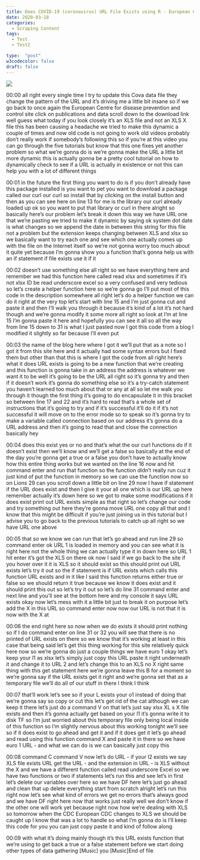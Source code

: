 ```yaml
---
title: Does COVID-19 (coronavirus) URL File Exists using R - European Center for Disease Control
date: 2020-03-18
categories:
  - Scraping Content
tags:
  - Test
  - Test2

type:  "post"
w3codecolor: false
draft: false
---
```


<img src="https://www.cradletograver.com/auto-posts/images/DTdatatableCOVID19coronavirussortwithR.mp4.jpg">









00:00
all right every single time I try to update this Cova data file they change
the pattern of the URL and it's driving me a little bit insane
so if we go back to once again the European Centre for disease prevention
and control site click on publications and data scroll down to the download
link well guess what today if you look closely it's an XLS file and not an XLS
X file this has been causing a headache we
tried to make this dynamic a couple of times and now old code is not going to
work old videos probably don't really work if
somebody's following this so if you're at this video you can go through the
five tutorials but know that this one fixes yet another problem so what we're
gonna do is we're gonna make the URL a little bit more dynamic this is actually
gonna be a pretty cool tutorial on how to dynamically check to see if a URL is
actually in existence or not this can help you with a lot of different things

00:01
in the future the first thing you want to do is if you don't already have this
package installed is you want to pet you want to download a package called our
curl our curl so install that by clicking on the install button and then
as you can see here on line 13 for me is the library our curl already loaded up
ok so you want to put that library or curl in there alright so basically
here's our problem let's break it down this way we have URL one that we're
pasting we tried to make it dynamic by saying ok system dot date is what
changes so we append the date in between this string for this file not a problem
but the extension keeps changing between
XLS and xlsx so we basically want to try each one and see which one actually
comes up with the file on the Internet itself
so we're not gonna worry too much about it quite yet because I'm gonna show you
a function that's gonna help us with an if statement if file exists use it if it

00:02
doesn't use something else all right so we have everything here and remember we
had this function here called read xlsx and sometimes if it's not xlsx ID be
read underscore excel so a very confused and very tedious so let's create a
helper function here so we're gonna go I'll put most of this code in the
description somewhere all right let's do a helper function we can do it right at
the very top let's start with line 15 and I'm just gonna cut and paste it and
then I'll walk you through it because it's kind of a lot it's not hard though
and we're gonna modify it some more all right so look at I'm at line 15 I'm
gonna paste it here and hopefully you can see it all so all the way from line
15 down to 31 is what I just pasted now I got this code from a blog I modified
it slightly so far because I'll even put

00:03
the name of the blog here where I got it we'll put that as a note so I got it
from this site here and it actually had some syntax errors but I fixed them but
other than that this is where I got the code from all right here's what it does
URL exists is going to be a new function
that we're creating and this function is gonna take in an address the address is
whatever we want it to be well it's going to be the URL all right so it's
gonna try and then if it doesn't work it's gonna do something else so it's a
try-catch statement you haven't learned too much about that or any at all so let
me walk you through it though the first thing it's going to do encapsulate it in
this bracket so between line 17 and 22 and it's hard to read that's a whole set
of instructions that it's going to try and if it's successful it'll do it if
it's not successful it will move on to the error mode so to speak so it's gonna
try to make a variable called connection
based on our address it's gonna do a URL
address and then it's going to read that and close the connection basically hey

00:04
does this exist yes or no and that's what the our curl functions do if it
doesn't exist then we'll know and we'll get a false so basically at the end of
the day you're gonna get a true or a false you don't have to actually know
how this entire thing works but we wanted on the line 16 now and hit
command enter and run that function so the function didn't really run cuz it
just kind of put the function in memory so we can use the function now so on
Lions 29 can you scroll down a little bit on line 29 now I have
if statement if the URL does exist and then I give it your all one which is our
URL up here remember actually it's down here so we got to make some
modifications if it does exist print out
URL exists simple as that right so let's change our code and try something out
here they're gonna move URL one copy all that and I know that this might be
difficult if you're just joining us in this tutorial but I advise you to go
back to the previous tutorials to catch up all right so we have URL one above

00:05
that so we know we can run that let's go ahead and run line 29 so command enter
ok URL 1 is loaded in memory and you can see what it is right here not the whole
thing we can actually type it in down here so URL 1 hit enter it's got the XLS
on there ok now I said if we go back to the site if you hover over it it is XLS
so it should exist so this should print out URL exists let's try it out so the
if statement is if URL exists which calls this function URL exists and in it
like I said this function returns either true or false
so we should return it true because we know it does exist and it should print
this out so let's try it out so let's do line 31 command enter and next line and
you'll see at the bottom here and my console it says URL exists okay now
let's mess with it a little bit just to break it on purpose let's add the X in
this URL so command enter now now our URL is not that it is now with the X at

00:06
the end right here so now when we do exists it should print nothing so if I
do command enter on line 31 or 32 you will see that there is no printed of URL
exists on there so we know that it's working at least in this case that being
said let's get this thing working for this site relatively quick here now so
we're gonna do just a couple things we have euro 1 okay let's keep your l1 as
xlsx let's simply just copy this URL paste it right underneath it and change
it to URL 2 and let's change this to an XLS no X
right same thing with this get statement here we're gonna leave this B for a
moment so we're gonna say if the URL exists get it right and we're gonna set
that as a temporary file we'll do all of our stuff in there I think I think

00:07
that'll work let's see so if your L exists your o1 instead of doing that
we're gonna say so copy or cut this let's get rid of the cat
although we can keep it there let's just do a command V on that let's just say
xlsx XL s X file exists and then it's gonna actually get based on your l1 it's
gonna write it to disk TF so I'm just worried about this temporary file only
being local inside of this function so I'm slightly nervous about this working
tonight we'll see so if it does exist to go ahead and get it and if it does get
it let's go ahead and read using this function command X and paste it in there
so we have euro 1 URL - and what we can do is we can basically just copy this

00:08
command C command V now let's do URL - if your l2 exists we say XLS file exists
URL get the URL - and the extension in URL - is XLS without the X and we have a
different function called read underscore Excel so we have two
functions or two if statements let's run
this and see let's in first let's delete our variables over here so we have DF
here let's just go ahead and clean that up delete everything start from scratch
alright let's run this right now let's see what kind of errors we get no errors
that's always good and we have DF right here now that works just really well we
don't know if the other one will work yet because right now how we're dealing
with XLS so tomorrow when the CDC European CDC changes to XLS
we should be caught up I know that was a lot to handle so what I'm gonna do is
I'll keep this code for you you can just copy paste it and kind of follow along

00:09
with what it's doing mainly though it's this URL exists function that we're
using to get back a true or a false statement before we start doing other
types of data gathering [Music] you [Music]End of file

